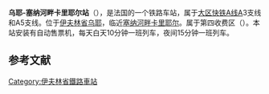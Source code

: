 {{Infobox station
| name          =<!-- 注释出：[[File:RATP.svg|32x32px]] -->乌耶-塞纳河畔卡里耶尔站<br>{{lang|fr|Gare de Houilles - Carrières-sur-Seine}} 
| type          = [[法国铁路|法国铁路]]
| image = Houilles - Gare02.jpg
|image_caption = 车站内部
| address       = {{FRA}}[[伊夫林省|伊夫林省]][[乌耶_(伊夫林省)|乌耶]]
| latd          = 48
| latm          = 55
| lats          = 13
| latNS         = N
| longd         = 2
| longm         = 11
| longs         = 07
| longEW        = E
| operator = <!-- 注释出：[[File:RATP.svg|32x32px]] -->
| coordinates_display = yes
| iso_region    = FR
| line          = 
* [[大区快铁A线|大区快铁A线]]
| platform      = 3
| tracks        = 5
| elevation = 
| opened        = 
| rebuilt =
| status = 使用中
| closed        = 
| passengers= 24,000
| pass_year= 
| station_type = 客运车站
| connections = 
* [[RATP公交路网|巴黎城市公共交通]]
| route_map =
| map_locator   = 
| note =
}}

'''乌耶-塞纳河畔卡里耶尔站'''（{{lang-fr|Gare de Houilles - Carrières-sur-Seine}}），是法国的一个铁路车站，属于[[大区快铁A线|大区快铁A线]]A3支线和A5支线。位于[[伊夫林省|伊夫林省]][[乌耶_(伊夫林省)|乌耶]]，临近[[塞纳河畔卡里耶尔|塞纳河畔卡里耶尔]]。属于第四收费区（{{lang-fr|Zone 4}}）。本站安装有自动售票机，每天白天10分钟一班列车，夜间15分钟一班列车。

== 参考文献 ==
{{Reflist}}

{{RER A}}
[[Category:伊夫林省鐵路車站|Category:伊夫林省鐵路車站]]